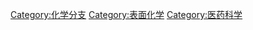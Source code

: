 {{catmore}}
[[Category:化学分支|Category:化学分支]]
[[Category:表面化学|Category:表面化学]]
[[Category:医药科学|Category:医药科学]]